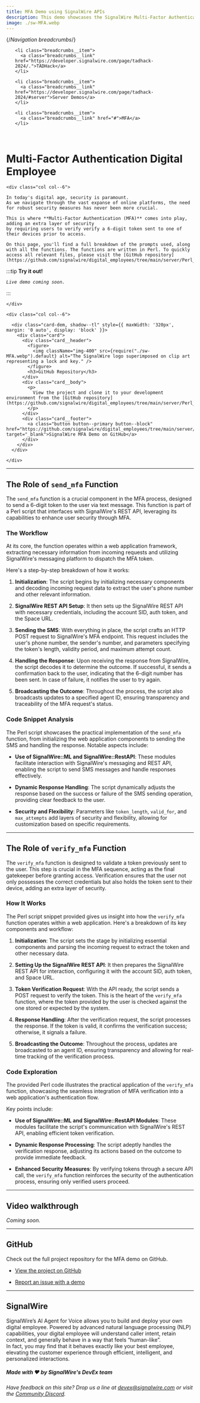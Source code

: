 ```yaml
---
title: MFA Demo using SignalWire APIs
description: This demo showcases the SignalWire Multi-Factor Authentication API.
image: ./sw-MFA.webp
---
```


{/*Navigation breadcrumbs*/}
<nav aria-label="breadcrumbs">
  <ul class="breadcrumbs">

    <li class="breadcrumbs__item">
      <a class="breadcrumbs__link" href="https://developer.signalwire.com/page/tadhack-2024/.">TADHack</a>
    </li>

    <li class="breadcrumbs__item">
      <a class="breadcrumbs__link" href="https://developer.signalwire.com/page/tadhack-2024/#server">Server Demos</a>
    </li>

    <li class="breadcrumbs__item">
      <a class="breadcrumbs__link" href="#">MFA</a>
    </li>

  </ul>
</nav>

<br/>

# Multi-Factor Authentication Digital Employee

<div class="row">
    
    <div class="col col--6">

    In today's digital age, security is paramount. 
    As we navigate through the vast expanse of online platforms, the need for robust security measures has never been more crucial. 
    
    This is where **Multi-Factor Authentication (MFA)** comes into play, adding an extra layer of security
    by requiring users to verify verify a 6-digit token sent to one of their devices prior to access.

    On this page, you'll find a full breakdown of the prompts used, along with all the functions. The functions are written in Perl. To quickly access all relevant files, please visit the [GitHub repository](https://github.com/signalwire/digital_employees/tree/main/server/Perl_Examples/MFA).


:::tip **Try it out!**

*`Live demo coming soon.`*

:::

    </div>

    <div class="col col--6">

      <div class="card-dem, shadow--tl" style={{ maxWidth: '320px', margin: '0 auto', display: 'block' }}>
        <div class="card">
          <div class="card__header">
            <figure>
              <img className="img-400" src={require("./sw-MFA.webp").default} alt="The SignalWire logo superimposed on clip art representing a lock and key." />
            </figure>
            <h3>GitHub Repository</h3>
          </div>
          <div class="card__body">
            <p>
              View the project and clone it to your development environment from the [GitHub repository](https://github.com/signalwire/digital_employees/tree/main/server/Perl_Examples/MFA).
            </p>
          </div>
          <div class="card__footer">
            <a class="button button--primary button--block" href="https://github.com/signalwire/digital_employees/tree/main/server/Perl_Examples/MFA" target="_blank">SignalWire MFA Demo on GitHub</a>
          </div>
        </div>
      </div>

    </div>

</div>

---

## **The Role of `send_mfa` Function**

The `send_mfa` function is a crucial component in the MFA process, designed to send a 6-digit token to the user via text message. 
This function is part of a Perl script that interfaces with SignalWire's REST API, leveraging its capabilities to enhance user security through MFA.

### **The Workflow**

At its core, the function operates within a web application framework, extracting necessary information from incoming requests and utilizing SignalWire's messaging platform to dispatch the MFA token. 

Here's a step-by-step breakdown of how it works:

1. **Initialization**: The script begins by initializing necessary components and decoding incoming request data to extract the user's phone number and other relevant information.

2. **SignalWire REST API Setup**: It then sets up the SignalWire REST API with necessary credentials, including the account SID, auth token, and the Space URL.

3. **Sending the SMS**: With everything in place, the script crafts an HTTP POST request to SignalWire's MFA endpoint. This request includes the user's phone number, the sender's number, and parameters specifying the token's length, validity period, and maximum attempt count.

4. **Handling the Response**: Upon receiving the response from SignalWire, the script decodes it to determine the outcome. If successful, it sends a confirmation back to the user, indicating that the 6-digit number has been sent. In case of failure, it notifies the user to try again.

5. **Broadcasting the Outcome**: Throughout the process, the script also broadcasts updates to a specified agent ID, ensuring transparency and traceability of the MFA request's status.

### **Code Snippet Analysis**

The Perl script showcases the practical implementation of the `send_mfa` function, from initializing the web application components to sending the SMS and handling the response. Notable aspects include:

- **Use of SignalWire::ML and SignalWire::RestAPI**: These modules facilitate interaction with SignalWire's messaging and REST API, enabling the script to send SMS messages and handle responses effectively.

- **Dynamic Response Handling**: The script dynamically adjusts the response based on the success or failure of the SMS sending operation, providing clear feedback to the user.

- **Security and Flexibility**: Parameters like `token_length`, `valid_for`, and `max_attempts` add layers of security and flexibility, allowing for customization based on specific requirements.

---

## **The Role of `verify_mfa` Function**

The `verify_mfa` function is designed to validate a token previously sent to the user. This step is crucial in the MFA sequence, acting as the final gatekeeper before granting access. Verification ensures that the user not only possesses the correct credentials but also holds the token sent to their device, adding an extra layer of security.

### **How It Works**

The Perl script snippet provided gives us insight into how the `verify_mfa` function operates within a web application. Here's a breakdown of its key components and workflow:

1. **Initialization**: The script sets the stage by initializing essential components and parsing the incoming request to extract the token and other necessary data.

2. **Setting Up the SignalWire REST API**: It then prepares the SignalWire REST API for interaction, configuring it with the account SID, auth token, and Space URL.

3. **Token Verification Request**: With the API ready, the script sends a POST request to verify the token. This is the heart of the `verify_mfa` function, where the token provided by the user is checked against the one stored or expected by the system.

4. **Response Handling**: After the verification request, the script processes the response. If the token is valid, it confirms the verification success; otherwise, it signals a failure.

5. **Broadcasting the Outcome**: Throughout the process, updates are broadcasted to an agent ID, ensuring transparency and allowing for real-time tracking of the verification process.

### **Code Exploration**

The provided Perl code illustrates the practical application of the `verify_mfa` function, showcasing the seamless integration of MFA verification into a web application's authentication flow. 

Key points include:

- **Use of SignalWire::ML and SignalWire::RestAPI Modules**: These modules facilitate the script's communication with SignalWire's REST API, enabling efficient token verification.

- **Dynamic Response Processing**: The script adeptly handles the verification response, adjusting its actions based on the outcome to provide immediate feedback.

- **Enhanced Security Measures**: By verifying tokens through a secure API call, the `verify_mfa` function reinforces the security of the authentication process, ensuring only verified users proceed.

---

## Video walkthrough

*Coming soon.*

---

## GitHub

Check out the full project repository for the MFA demo on GitHub.

  - [View the project on GitHub](https://github.com/signalwire/digital_employees/tree/main/server/Perl_Examples/MFA)

  - [Report an issue with a demo](https://github.com/signalwire/digital_employees/issues)

---

## SignalWire

 SignalWire’s AI Agent for Voice allows you to build and deploy your own digital employee. 
 Powered by advanced natural language processing (NLP) capabilities, your digital employee will understand caller intent, retain context, and generally behave in a way that feels “human-like”.  
 In fact, you may find that it behaves exactly like your best employee, 
 elevating the customer experience through efficient, intelligent, and personalized interactions.

##### Made with ❤️ by SignalWire's DevEx team

*Have feedback on this site? Drop us a line at devex@signalwire.com or visit the [Community Discord](https://discord.com/invite/F2WNYTNjuF).*